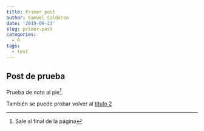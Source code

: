 ```yaml
---
title: Primer post
author: Samuel Calderon
date: '2019-09-23'
slug: primer-post
categories:
  - R
tags:
  - test
---
```


## Post de prueba {#titulo2}

Prueba de nota al pie^[Sale al final de la página].

También se puede probar volver al [título 2](#titulo2)